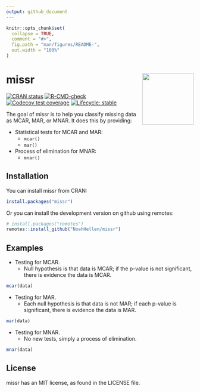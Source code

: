 ```yaml
---
output: github_document
---
```


<!-- README.md is generated from README.Rmd. Please edit that file -->

```r
knitr::opts_chunk$set(
  collapse = TRUE,
  comment = "#>",
  fig.path = "man/figures/README-",
  out.width = "100%"
)
```

# missr <img src="man/figures/logo.png" align="right" height="138" /></a>

<!-- badges: start -->
[![CRAN status](https://www.r-pkg.org/badges/version/missr)](https://cran.r-project.org/package=missr)
[![R-CMD-check](https://github.com/NoahHellen/missr/actions/workflows/R-CMD-check.yaml/badge.svg)](https://github.com/NoahHellen/missr/actions/workflows/R-CMD-check.yaml)
[![Codecov test coverage](https://codecov.io/gh/NoahHellen/missr/graph/badge.svg)](https://app.codecov.io/gh/NoahHellen/missr)
[![Lifecycle: stable](https://img.shields.io/badge/lifecycle-stable-brightgreen.svg)](https://lifecycle.r-lib.org/articles/stages.html#stable)
<!-- badges: end -->

The goal of missr is to help you classify missing data as MCAR, MAR, or MNAR. It does this by providing:

- Statistical tests for MCAR and MAR:
    - `mcar()`
    - `mar()`
- Process of elimination for MNAR:
    - `mnar()`

## Installation

You can install missr from CRAN:

```r
install.packages("missr")
```

Or you can install the development version on github using remotes:

```r
# install.packages("remotes")
remotes::install_github("NoahHellen/missr")
```

## Examples

- Testing for MCAR.
    - Null hypothesis is that data is MCAR; if the p-value is not significant, there is evidence the data is MCAR.

```r
mcar(data)
```

- Testing for MAR.
    - Each null hypothesis is that data is not MAR; if each p-value is significant, there is evidence the data is MAR.

```r
mar(data)
```

- Testing for MNAR.
    - No new tests, simply a process of elimination.

```r
mnar(data)
```

## License

missr has an MIT license, as found in the LICENSE file.
